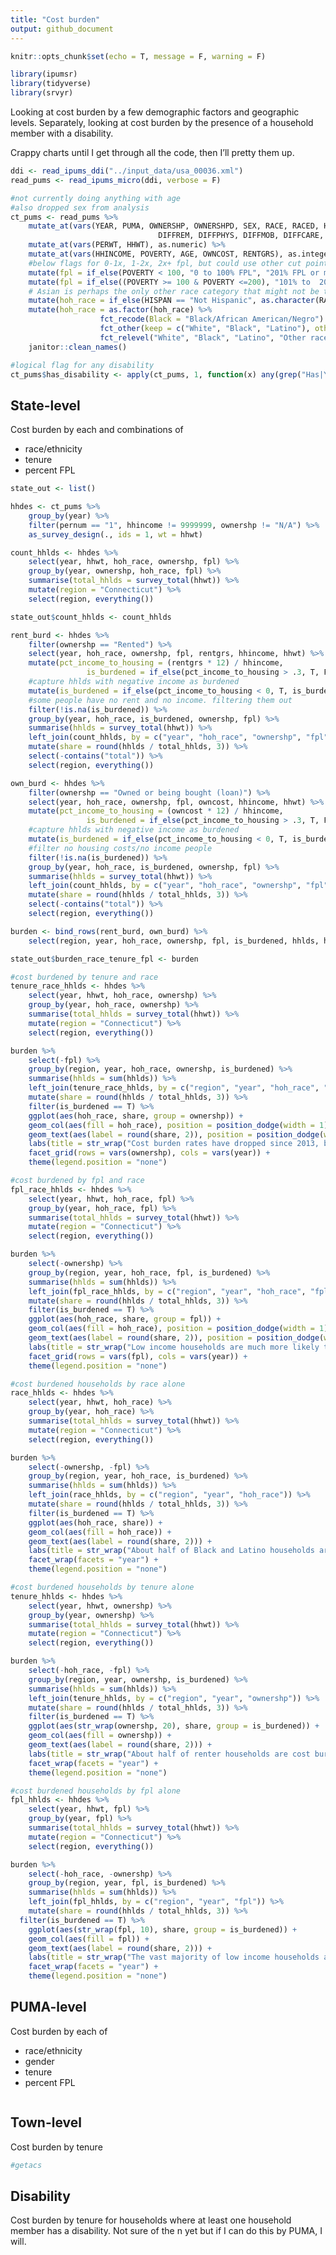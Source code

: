 ```yaml
---
title: "Cost burden"
output: github_document
---
```


```r
knitr::opts_chunk$set(echo = T, message = F, warning = F)
```

```r
library(ipumsr)
library(tidyverse)
library(srvyr)
```

Looking at cost burden by a few demographic factors and geographic levels. Separately, looking at cost burden by the presence of a household member with a disability.

Crappy charts until I get through all the code, then I'll pretty them up.

```r
ddi <- read_ipums_ddi("../input_data/usa_00036.xml")
read_pums <- read_ipums_micro(ddi, verbose = F)

#not currently doing anything with age
#also dropped sex from analysis
ct_pums <- read_pums %>% 
	mutate_at(vars(YEAR, PUMA, OWNERSHP, OWNERSHPD, SEX, RACE, RACED, HISPAN, HISPAND,
								 DIFFREM, DIFFPHYS, DIFFMOB, DIFFCARE, DIFFEYE, DIFFHEAR), as_factor) %>% 
	mutate_at(vars(PERWT, HHWT), as.numeric) %>% 
	mutate_at(vars(HHINCOME, POVERTY, AGE, OWNCOST, RENTGRS), as.integer) %>% 
	#below flags for 0-1x, 1-2x, 2x+ fpl, but could use other cut points
	mutate(fpl = if_else(POVERTY < 100, "0 to 100% FPL", "201% FPL or more")) %>% 
	mutate(fpl = if_else((POVERTY >= 100 & POVERTY <=200), "101% to  200% FPL", fpl)) %>% 
	# Asian is perhaps the only other race category that might not be too small
	mutate(hoh_race = if_else(HISPAN == "Not Hispanic", as.character(RACE), "Latino")) %>% 
	mutate(hoh_race = as.factor(hoh_race) %>% 
				 	fct_recode(Black = "Black/African American/Negro") %>%
				 	fct_other(keep = c("White", "Black", "Latino"), other_level = "Other race") %>%
				 	fct_relevel("White", "Black", "Latino", "Other race")) %>% 
	janitor::clean_names()

#logical flag for any disability
ct_pums$has_disability <- apply(ct_pums, 1, function(x) any(grep("Has|Yes", x)))
```

## State-level

Cost burden by each and combinations of

* race/ethnicity
* tenure
* percent FPL

```r
state_out <- list()

hhdes <- ct_pums %>%
	group_by(year) %>% 
	filter(pernum == "1", hhincome != 9999999, ownershp != "N/A") %>% 
	as_survey_design(., ids = 1, wt = hhwt)

count_hhlds <- hhdes %>%
	select(year, hhwt, hoh_race, ownershp, fpl) %>% 
	group_by(year, ownershp, hoh_race, fpl) %>% 
	summarise(total_hhlds = survey_total(hhwt)) %>% 
	mutate(region = "Connecticut") %>% 
	select(region, everything())

state_out$count_hhlds <- count_hhlds

rent_burd <- hhdes %>% 
	filter(ownershp == "Rented") %>% 
	select(year, hoh_race, ownershp, fpl, rentgrs, hhincome, hhwt) %>% 
	mutate(pct_income_to_housing = (rentgrs * 12) / hhincome,
				 is_burdened = if_else(pct_income_to_housing > .3, T, F)) %>% 
	#capture hhlds with negative income as burdened
	mutate(is_burdened = if_else(pct_income_to_housing < 0, T, is_burdened)) %>% 
	#some people have no rent and no income. filtering them out
	filter(!is.na(is_burdened)) %>%  
	group_by(year, hoh_race, is_burdened, ownershp, fpl) %>% 
	summarise(hhlds = survey_total(hhwt)) %>% 
	left_join(count_hhlds, by = c("year", "hoh_race", "ownershp", "fpl")) %>% 
	mutate(share = round(hhlds / total_hhlds, 3)) %>% 
	select(-contains("total")) %>% 
	select(region, everything())

own_burd <- hhdes %>% 
	filter(ownershp == "Owned or being bought (loan)") %>% 
	select(year, hoh_race, ownershp, fpl, owncost, hhincome, hhwt) %>% 
	mutate(pct_income_to_housing = (owncost * 12) / hhincome,
				 is_burdened = if_else(pct_income_to_housing > .3, T, F)) %>% 
	#capture hhlds with negative income as burdened
	mutate(is_burdened = if_else(pct_income_to_housing < 0, T, is_burdened)) %>% 
	#filter no housing costs/no income people
	filter(!is.na(is_burdened)) %>%  
	group_by(year, hoh_race, is_burdened, ownershp, fpl) %>% 
	summarise(hhlds = survey_total(hhwt)) %>% 
	left_join(count_hhlds, by = c("year", "hoh_race", "ownershp", "fpl")) %>% 
	mutate(share = round(hhlds / total_hhlds, 3)) %>% 
	select(-contains("total")) %>% 
	select(region, everything())

burden <- bind_rows(rent_burd, own_burd) %>% 
	select(region, year, hoh_race, ownershp, fpl, is_burdened, hhlds, hhlds_se, share)

state_out$burden_race_tenure_fpl <- burden
```

```r
#cost burdened by tenure and race
tenure_race_hhlds <- hhdes %>%
	select(year, hhwt, hoh_race, ownershp) %>% 
	group_by(year, hoh_race, ownershp) %>% 
	summarise(total_hhlds = survey_total(hhwt)) %>% 
	mutate(region = "Connecticut") %>% 
	select(region, everything())

burden %>% 
	select(-fpl) %>% 
	group_by(region, year, hoh_race, ownershp, is_burdened) %>% 
	summarise(hhlds = sum(hhlds)) %>% 
	left_join(tenure_race_hhlds, by = c("region", "year", "hoh_race", "ownershp")) %>% 
	mutate(share = round(hhlds / total_hhlds, 3)) %>%
	filter(is_burdened == T) %>% 
	ggplot(aes(hoh_race, share, group = ownershp)) +
	geom_col(aes(fill = hoh_race), position = position_dodge(width = 1)) +
	geom_text(aes(label = round(share, 2)), position = position_dodge(width = 1), size = 3) +
	labs(title = str_wrap("Cost burden rates have dropped since 2013, but moreso for home owners than renters; more than half of Black and Latino renters are cost burdened", 60)) +
	facet_grid(rows = vars(ownershp), cols = vars(year)) +
	theme(legend.position = "none")
```
```r
#cost burdened by fpl and race
fpl_race_hhlds <- hhdes %>%
	select(year, hhwt, hoh_race, fpl) %>% 
	group_by(year, hoh_race, fpl) %>% 
	summarise(total_hhlds = survey_total(hhwt)) %>% 
	mutate(region = "Connecticut") %>% 
	select(region, everything())

burden %>% 
	select(-ownershp) %>% 
	group_by(region, year, hoh_race, fpl, is_burdened) %>% 
	summarise(hhlds = sum(hhlds)) %>% 
	left_join(fpl_race_hhlds, by = c("region", "year", "hoh_race", "fpl")) %>% 
	mutate(share = round(hhlds / total_hhlds, 3)) %>%
	filter(is_burdened == T) %>% 
	ggplot(aes(hoh_race, share, group = fpl)) +
	geom_col(aes(fill = hoh_race), position = position_dodge(width = 1)) +
	geom_text(aes(label = round(share, 2)), position = position_dodge(width = 1), size = 3) +
	labs(title = str_wrap("Low income households are much more likely to be cost burdened, but cost burden rates for higher-income Black and Latino households are 10 percentage points higher than white households", 60)) +
	facet_grid(rows = vars(fpl), cols = vars(year)) +
	theme(legend.position = "none")
```

```r
#cost burdened households by race alone
race_hhlds <- hhdes %>%
	select(year, hhwt, hoh_race) %>% 
	group_by(year, hoh_race) %>% 
	summarise(total_hhlds = survey_total(hhwt)) %>% 
	mutate(region = "Connecticut") %>% 
	select(region, everything())

burden %>% 
	select(-ownershp, -fpl) %>% 
	group_by(region, year, hoh_race, is_burdened) %>% 
	summarise(hhlds = sum(hhlds)) %>% 
	left_join(race_hhlds, by = c("region", "year", "hoh_race")) %>% 
	mutate(share = round(hhlds / total_hhlds, 3)) %>% 
	filter(is_burdened == T) %>% 
	ggplot(aes(hoh_race, share)) +
	geom_col(aes(fill = hoh_race)) +
	geom_text(aes(label = round(share, 2))) +
	labs(title = str_wrap("About half of Black and Latino households are cost burdened, but those rates have dropped since 2013", 60)) +
	facet_wrap(facets = "year") +
	theme(legend.position = "none")
```

```r
#cost burdened households by tenure alone
tenure_hhlds <- hhdes %>%
	select(year, hhwt, ownershp) %>% 
	group_by(year, ownershp) %>% 
	summarise(total_hhlds = survey_total(hhwt)) %>% 
	mutate(region = "Connecticut") %>% 
	select(region, everything())

burden %>% 
	select(-hoh_race, -fpl) %>% 
	group_by(region, year, ownershp, is_burdened) %>% 
	summarise(hhlds = sum(hhlds)) %>% 
	left_join(tenure_hhlds, by = c("region", "year", "ownershp")) %>% 
	mutate(share = round(hhlds / total_hhlds, 3)) %>% 
	filter(is_burdened == T) %>% 
	ggplot(aes(str_wrap(ownershp, 20), share, group = is_burdened)) +
	geom_col(aes(fill = ownershp)) +
	geom_text(aes(label = round(share, 2))) +
	labs(title = str_wrap("About half of renter households are cost burdened; owner households have seen a drop in cost burden rates since 2013", 60)) +
	facet_wrap(facets = "year") +
	theme(legend.position = "none")
```

```r
#cost burdened households by fpl alone
fpl_hhlds <- hhdes %>%
	select(year, hhwt, fpl) %>% 
	group_by(year, fpl) %>% 
	summarise(total_hhlds = survey_total(hhwt)) %>% 
	mutate(region = "Connecticut") %>% 
	select(region, everything())

burden %>% 
	select(-hoh_race, -ownershp) %>% 
	group_by(region, year, fpl, is_burdened) %>% 
	summarise(hhlds = sum(hhlds)) %>% 
	left_join(fpl_hhlds, by = c("region", "year", "fpl")) %>% 
	mutate(share = round(hhlds / total_hhlds, 3)) %>% 
  filter(is_burdened == T) %>% 
	ggplot(aes(str_wrap(fpl, 10), share, group = is_burdened)) +
	geom_col(aes(fill = fpl)) +
	geom_text(aes(label = round(share, 2))) +
	labs(title = str_wrap("The vast majority of low income households are cost burdened; rates have barely budged since 2013", 60)) +
	facet_wrap(facets = "year") +
	theme(legend.position = "none")
```

## PUMA-level

Cost burden by each of

* race/ethnicity
* gender
* tenure
* percent FPL

```r

```

## Town-level

Cost burden by tenure

```r
#getacs
```

## Disability

Cost burden by tenure for households where at least one household member has a disability. Not sure of the n yet but if I can do this by PUMA, I will.